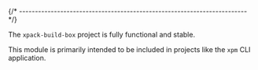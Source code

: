 
{/* ------------------------------------------------------------------------ */}

The `xpack-build-box` project is fully functional and stable.


This module is primarily intended to be included in projects
like the `xpm` CLI application.

